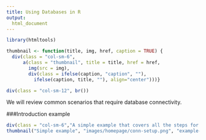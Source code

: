 ```yaml
---
title: Using Databases in R
output:
  html_document
---
```



```r
library(htmltools)

thumbnail <- function(title, img, href, caption = TRUE) {
  div(class = "col-sm-6",
      a(class = "thumbnail", title = title, href = href,
        img(src = img),
        div(class = ifelse(caption, "caption", ""),
          ifelse(caption, title, ""), align="center")))}

```


```r
div(class = "col-sm-12", br())
```

We will review common scenarios that require database connectivity. 

###Introduction example

```r
div(class = "col-sm-6","A simple example that covers all the steps for implementing a database data source in R.")
thumbnail("Simple example", "images/homepage/conn-setup.png", "example-simple.html")
```

